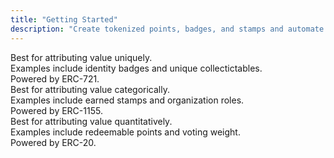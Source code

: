 ```yaml
---
title: "Getting Started"
description: "Create tokenized points, badges, and stamps and automate their distribution."
---
```


<CardGroup cols={3}>

<Card title="Badges" icon="id-badge" href="/token-api/badges/overview">
  <div style={{paddingTop:'8px', fontSize: "14px"}}>
    Best for attributing value <span style={{fontWeight: "bold"}}>uniquely</span>.
  </div>
  <div style={{paddingTop:'4px', fontSize: "14px"}}>
    Examples include identity badges and unique collectictables.
  </div>
  <div style={{paddingTop:'4px', fontSize: "14px"}}>
    Powered by ERC-721.
  </div>
</Card>
<Card title="Stamps" icon="stamp" href="/token-api/stamps/overview">
  <div style={{paddingTop:'8px', fontSize: "14px"}}>
    Best for attributing value <span style={{fontWeight: "bold"}}>categorically</span>.
  </div>
  <div style={{paddingTop:'4px', fontSize: "14px"}}>
    Examples include earned stamps and organization roles.
  </div>
  <div style={{paddingTop:'4px', fontSize: "14px"}}>
    Powered by ERC-1155.
  </div>
</Card>
<Card title="Points" icon="coin" href="/token-api/points/overview">
  <div style={{paddingTop:'8px', fontSize: "14px"}}>
    Best for attributing value <span style={{fontWeight: "bold"}}>quantitatively</span>.
  </div>
  <div style={{paddingTop:'4px', fontSize: "14px"}}>
    Examples include redeemable points and voting weight.
  </div>
  <div style={{paddingTop:'4px', fontSize: "14px"}}>
    Powered by ERC-20.
  </div>
</Card>
</CardGroup>
